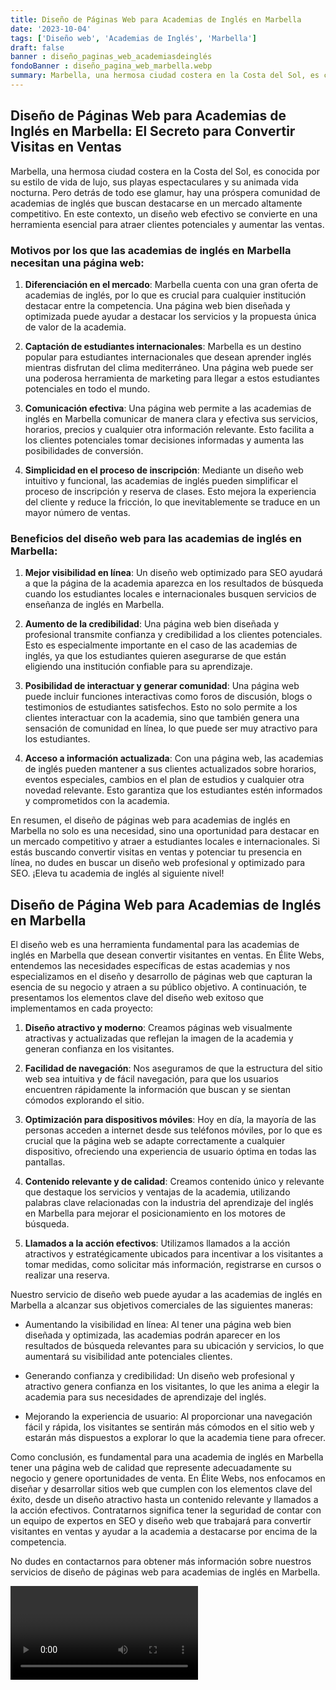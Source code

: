 ```yaml
---
title: Diseño de Páginas Web para Academias de Inglés en Marbella
date: '2023-10-04'
tags: ['Diseño web', 'Academias de Inglés', 'Marbella']
draft: false
banner : diseño_paginas_web_academiasdeinglés
fondoBanner : diseño_pagina_web_marbella.webp
summary: Marbella, una hermosa ciudad costera en la Costa del Sol, es conocida por su estilo de vida de lujo, sus playas espectaculares y su animada vida nocturna. Pero detrás de todo ese glamur, hay una próspera comunidad de academias de inglés que buscan destacarse en un mercado altamente competitivo. En este contexto, un diseño web efectivo se convierte en una herramienta esencial para atraer clientes potenciales y aumentar las ventas.
---
```


## Diseño de Páginas Web para Academias de Inglés en Marbella: El Secreto para Convertir Visitas en Ventas

Marbella, una hermosa ciudad costera en la Costa del Sol, es conocida por su estilo de vida de lujo, sus playas espectaculares y su animada vida nocturna. Pero detrás de todo ese glamur, hay una próspera comunidad de academias de inglés que buscan destacarse en un mercado altamente competitivo. En este contexto, un diseño web efectivo se convierte en una herramienta esencial para atraer clientes potenciales y aumentar las ventas.

### Motivos por los que las academias de inglés en Marbella necesitan una página web:

1. **Diferenciación en el mercado**: Marbella cuenta con una gran oferta de academias de inglés, por lo que es crucial para cualquier institución destacar entre la competencia. Una página web bien diseñada y optimizada puede ayudar a destacar los servicios y la propuesta única de valor de la academia.

2. **Captación de estudiantes internacionales**: Marbella es un destino popular para estudiantes internacionales que desean aprender inglés mientras disfrutan del clima mediterráneo. Una página web puede ser una poderosa herramienta de marketing para llegar a estos estudiantes potenciales en todo el mundo.

3. **Comunicación efectiva**: Una página web permite a las academias de inglés en Marbella comunicar de manera clara y efectiva sus servicios, horarios, precios y cualquier otra información relevante. Esto facilita a los clientes potenciales tomar decisiones informadas y aumenta las posibilidades de conversión.

4. **Simplicidad en el proceso de inscripción**: Mediante un diseño web intuitivo y funcional, las academias de inglés pueden simplificar el proceso de inscripción y reserva de clases. Esto mejora la experiencia del cliente y reduce la fricción, lo que inevitablemente se traduce en un mayor número de ventas.

### Beneficios del diseño web para las academias de inglés en Marbella:

1. **Mejor visibilidad en línea**: Un diseño web optimizado para SEO ayudará a que la página de la academia aparezca en los resultados de búsqueda cuando los estudiantes locales e internacionales busquen servicios de enseñanza de inglés en Marbella.

2. **Aumento de la credibilidad**: Una página web bien diseñada y profesional transmite confianza y credibilidad a los clientes potenciales. Esto es especialmente importante en el caso de las academias de inglés, ya que los estudiantes quieren asegurarse de que están eligiendo una institución confiable para su aprendizaje.

3. **Posibilidad de interactuar y generar comunidad**: Una página web puede incluir funciones interactivas como foros de discusión, blogs o testimonios de estudiantes satisfechos. Esto no solo permite a los clientes interactuar con la academia, sino que también genera una sensación de comunidad en línea, lo que puede ser muy atractivo para los estudiantes.

4. **Acceso a información actualizada**: Con una página web, las academias de inglés pueden mantener a sus clientes actualizados sobre horarios, eventos especiales, cambios en el plan de estudios y cualquier otra novedad relevante. Esto garantiza que los estudiantes estén informados y comprometidos con la academia.

En resumen, el diseño de páginas web para academias de inglés en Marbella no solo es una necesidad, sino una oportunidad para destacar en un mercado competitivo y atraer a estudiantes locales e internacionales. Si estás buscando convertir visitas en ventas y potenciar tu presencia en línea, no dudes en buscar un diseño web profesional y optimizado para SEO. ¡Eleva tu academia de inglés al siguiente nivel!

<GifSeo />

<Cta />

## Diseño de Página Web para Academias de Inglés en Marbella

El diseño web es una herramienta fundamental para las academias de inglés en Marbella que desean convertir visitantes en ventas. En Élite Webs, entendemos las necesidades específicas de estas academias y nos especializamos en el diseño y desarrollo de páginas web que capturan la esencia de su negocio y atraen a su público objetivo. A continuación, te presentamos los elementos clave del diseño web exitoso que implementamos en cada proyecto:

1. **Diseño atractivo y moderno**: Creamos páginas web visualmente atractivas y actualizadas que reflejan la imagen de la academia y generan confianza en los visitantes.

2. **Facilidad de navegación**: Nos aseguramos de que la estructura del sitio web sea intuitiva y de fácil navegación, para que los usuarios encuentren rápidamente la información que buscan y se sientan cómodos explorando el sitio.

3. **Optimización para dispositivos móviles**: Hoy en día, la mayoría de las personas acceden a internet desde sus teléfonos móviles, por lo que es crucial que la página web se adapte correctamente a cualquier dispositivo, ofreciendo una experiencia de usuario óptima en todas las pantallas.

4. **Contenido relevante y de calidad**: Creamos contenido único y relevante que destaque los servicios y ventajas de la academia, utilizando palabras clave relacionadas con la industria del aprendizaje del inglés en Marbella para mejorar el posicionamiento en los motores de búsqueda.

5. **Llamados a la acción efectivos**: Utilizamos llamados a la acción atractivos y estratégicamente ubicados para incentivar a los visitantes a tomar medidas, como solicitar más información, registrarse en cursos o realizar una reserva.

Nuestro servicio de diseño web puede ayudar a las academias de inglés en Marbella a alcanzar sus objetivos comerciales de las siguientes maneras:

- Aumentando la visibilidad en línea: Al tener una página web bien diseñada y optimizada, las academias podrán aparecer en los resultados de búsqueda relevantes para su ubicación y servicios, lo que aumentará su visibilidad ante potenciales clientes.

- Generando confianza y credibilidad: Un diseño web profesional y atractivo genera confianza en los visitantes, lo que les anima a elegir la academia para sus necesidades de aprendizaje del inglés.

- Mejorando la experiencia de usuario: Al proporcionar una navegación fácil y rápida, los visitantes se sentirán más cómodos en el sitio web y estarán más dispuestos a explorar lo que la academia tiene para ofrecer.

Como conclusión, es fundamental para una academia de inglés en Marbella tener una página web de calidad que represente adecuadamente su negocio y genere oportunidades de venta. En Élite Webs, nos enfocamos en diseñar y desarrollar sitios web que cumplen con los elementos clave del éxito, desde un diseño atractivo hasta un contenido relevante y llamados a la acción efectivos. Contratarnos significa tener la seguridad de contar con un equipo de expertos en SEO y diseño web que trabajará para convertir visitantes en ventas y ayudar a la academia a destacarse por encima de la competencia.

No dudes en contactarnos para obtener más información sobre nuestros servicios de diseño de páginas web para academias de inglés en Marbella.

<Video />

<CtaBot job='Academias de Inglés' city='Marbella'/>

<Gmaps query='Marbella+españa+maps' />